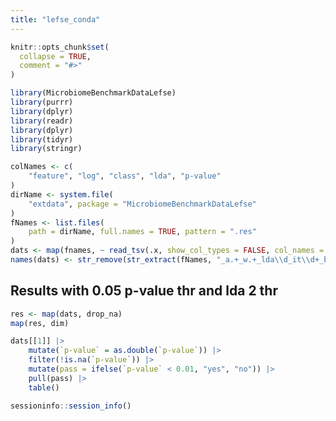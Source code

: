 ```yaml
---
title: "lefse_conda"
---
```


```r
knitr::opts_chunk$set(
  collapse = TRUE,
  comment = "#>"
)
```

```r
library(MicrobiomeBenchmarkDataLefse)
library(purrr)
library(dplyr)
library(readr)
library(dplyr)
library(tidyr)
library(stringr)
```

```r
colNames <- c(
    "feature", "log", "class", "lda", "p-value" 
)
dirName <- system.file(
    "extdata", package = "MicrobiomeBenchmarkDataLefse"
)
fNames <- list.files(
    path = dirName, full.names = TRUE, pattern = ".res"
)
dats <- map(fnames, ~ read_tsv(.x, show_col_types = FALSE, col_names = colNames))
names(dats) <- str_remove(str_extract(fNames, "_a.+_w.+_lda\\d_it\\d+_bp\\d+"), "^_")
```

## Results with 0.05 p-value thr and lda 2 thr

```r
res <- map(dats, drop_na)
map(res, dim)
```

```r
dats[[1]] |>
    mutate(`p-value` = as.double(`p-value`)) |>
    filter(!is.na(`p-value`)) |> 
    mutate(pass = ifelse(`p-value` < 0.01, "yes", "no")) |> 
    pull(pass) |> 
    table()
```


```r
sessioninfo::session_info()
```
